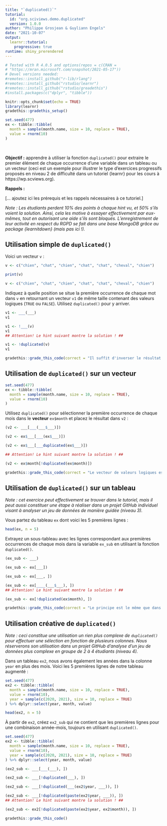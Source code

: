 ```yaml
---
title: "`duplicated()`"
tutorial:
  id: "org.sciviews.demo.duplicated"
  version: 1.0.0
author: "Philippe Grosjean & Guyliann Engels"
date: "2021-10-07"
output: 
  learnr::tutorial:
    progressive: true
runtime: shiny_prerendered
---
```


```r
# Tested with R 4.0.5 and options(repos = c(CRAN =
# "https://mran.microsoft.com/snapshot/2021-05-17"))
# Devel versions needed:
#remotes::install_github("r-lib/rlang")
#remotes::install_github("rstudio/learnr")
#remotes::install_github("rstudio/greadethis")
#install.packages(c("dplyr", "tibble"))

knitr::opts_chunk$set(echo = TRUE)
library(learnr)
gradethis::gradethis_setup()

set.seed(477)
ex <- tibble::tibble(
  month = sample(month.name, size = 10, replace = TRUE),
  value = rnorm(10)
)
```

<br/>

**Objectif\ :** apprendre à utiliser la fonction `duplicated()` pour extraire le premier élément de chaque occurrence d'une variable dans un tableau ou un vecteur (ceci est un exemple pour illustrer le type d'exercices progressifs proposés en niveau 2 de difficulté dans un tutoriel {learnr} pour les cours à https://wp.scviews.org).

**Rappels\ :**

[... ajoutez ici les prérequis et les rappels nécessaires à ce tutoriel.]

*Note\ : Les étudiants perdent 10% des points à chaque hint vu, et 50% s'ils voient la solution. Ainsi, cela les motive à essayer effectivement par eux-mêmes, tout en autorisant une aide s'ils sont bloqués. L'enregistrement de leur activité en respect du RGPD se fait dans une base MongoDB grâce au package {learnitdown} (mais pas ici !).*


## Utilisation simple de `duplicated()`

Voici un vecteur `v`\ :

```r
v <- c("chien", "chat", "chien", "chat", "chat", "cheval", "chien")
```

```r
print(v)
```

```r
v <- c("chien", "chat", "chien", "chat", "chat", "cheval", "chien")
```

Indiquez à quelle position se situe la première occurrence de chaque mot dans `v` en retournant un vecteur `v1` de même taille contenant des valeurs logiques (`TRUE` ou `FALSE`). Utilisez `duplicated()` pour y arriver.

```r
v1 <- ___(___)
v1
```

```r
v1 <- !___(v)
v1
## Attention! Le hint suivant montre la solution ! ##
```

```r
v1 <- !duplicated(v)
v1
```

```r
gradethis::grade_this_code(correct = "Il suffit d'inverser le résultat renvoyé par duplicated() grâce à ! (not)")
```

## Utilisation de `duplicated()` sur un vecteur

```r
set.seed(477)
ex <- tibble::tibble(
  month = sample(month.name, size = 10, replace = TRUE),
  value = rnorm(10)
)
```

Utilisez `duplicated()` pour sélectionner la première occurrence de chaque mois dans le **vecteur** `ex$month` et placez le résultat dans `v2`\ :

```r
(v2 <- ___[___(___$___)])
```

```r
(v2 <- ex$___[___(ex$___)])
```

```r
(v2 <- ex$___[___duplicated(ex$___)])

## Attention! Le hint suivant montre la solution ! ##
```

```r
(v2 <- ex$month[!duplicated(ex$month)])
```

```r
gradethis::grade_this_code(correct = "Le vecteur de valeurs logiques est utilisé à l'intérieur d'un indiçage sur le vecteur v[....] pour extraire les éléments qui nous intéressent.")
```


## Utilisation de `duplicated()` sur un tableau

*Note\ : cet exercice peut effectivement se trouver dans le tutoriel, mais il peut aussi constituer une étape à réaliser dans un projet GitHub individuel visant à analyser un jeu de données de manière guidée (niveau 3).*

Vous partez du tableau `ex` dont voici les 5 premières lignes\ :

```r
head(ex, n = 5)
```

Extrayez un sous-tableau avec les lignes correspondant aux premières occurrences de chaque mois dans la variable `ex_sub` en utilisant la fonction `duplicated()`.

```r
(ex_sub <- ___)
```

```r
(ex_sub <- ex[___])
```

```r
(ex_sub <- ex[___, ])
```

```r
(ex_sub <- ex[____(___$___), ])
## Attention! Le hint suivant montre la solution ! ##
```

```r
(ex_sub <- ex[!duplicated(ex$month), ])
```

```r
gradethis::grade_this_code(correct = "Le principe est le même que dans l'exercice précédent, mais l'indiçage se fait sur les lignes à l'aide de x[...., ].")
```


## Utilisation créative de `duplicated()`

*Note\ : ceci constitue une utilisation un rien plus complexe de `duplicated()` pour effectuer une sélection en fonction de plusieurs colonnes. Nous réserverons son utilisation dans un projet GitHub d'analyse d'un jeu de données plus complexe en groupe de 2 à 4 étudiants (niveau 4).*

Dans un tableau `ex2`, nous avons également les années dans la colonne `year` en plus des mois. Voici les 5 premières lignes de notre tableau augmenté\ :

```r
set.seed(477)
ex2 <- tibble::tibble(
  month = sample(month.name, size = 10, replace = TRUE),
  value = rnorm(10),
  year = sample(c(2020, 2021), size = 10, replace = TRUE)
) %>% dplyr::select(year, month, value)
```

```r
head(ex2, n = 5)
```

À partir de `ex2`, créez `ex2_sub` qui ne contient que les premières lignes pour une combinaison année-mois, toujours en utilisant `duplicated()`.

```r
set.seed(477)
ex2 <- tibble::tibble(
  month = sample(month.name, size = 10, replace = TRUE),
  value = rnorm(10),
  year = sample(c(2020, 2021), size = 10, replace = TRUE)
) %>% dplyr::select(year, month, value)
```

```r
(ex2_sub <- ___[___(___), ])
```

```r
(ex2_sub <- ___[!duplicated(___), ])
```

```r
(ex2_sub <- ___[!duplicated(___(ex2$year, ___)), ])
```

```r
(ex2_sub <- ___[!duplicated(paste(ex2$year, ___)), ])
## Attention! Le hint suivant montre la solution ! ##
```

```r
(ex2_sub <- ex2[!duplicated(paste(ex2$year, ex2$month)), ])
```

```r
gradethis::grade_this_code()
```
